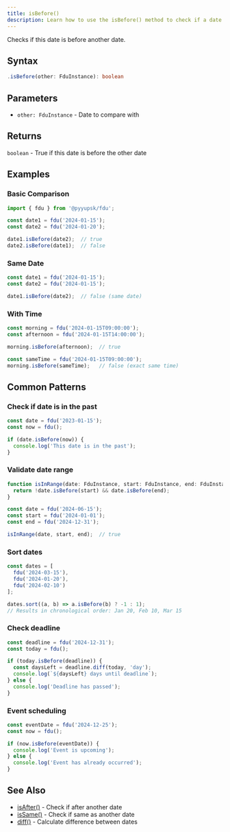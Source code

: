 ```yaml
---
title: isBefore()
description: Learn how to use the isBefore() method to check if a date is before another date. Validate date ranges, check past dates, sort dates chronologically, schedule events, and check deadlines with comprehensive examples for event management and date validation.
---
```


Checks if this date is before another date.

## Syntax

```typescript
.isBefore(other: FduInstance): boolean
```

## Parameters

- `other: FduInstance` - Date to compare with

## Returns

`boolean` - True if this date is before the other date

## Examples

### Basic Comparison

```typescript
import { fdu } from '@pyyupsk/fdu';

const date1 = fdu('2024-01-15');
const date2 = fdu('2024-01-20');

date1.isBefore(date2);  // true
date2.isBefore(date1);  // false
```

### Same Date

```typescript
const date1 = fdu('2024-01-15');
const date2 = fdu('2024-01-15');

date1.isBefore(date2);  // false (same date)
```

### With Time

```typescript
const morning = fdu('2024-01-15T09:00:00');
const afternoon = fdu('2024-01-15T14:00:00');

morning.isBefore(afternoon);  // true

const sameTime = fdu('2024-01-15T09:00:00');
morning.isBefore(sameTime);   // false (exact same time)
```

## Common Patterns

### Check if date is in the past

```typescript
const date = fdu('2023-01-15');
const now = fdu();

if (date.isBefore(now)) {
  console.log('This date is in the past');
}
```

### Validate date range

```typescript
function isInRange(date: FduInstance, start: FduInstance, end: FduInstance): boolean {
  return !date.isBefore(start) && date.isBefore(end);
}

const date = fdu('2024-06-15');
const start = fdu('2024-01-01');
const end = fdu('2024-12-31');

isInRange(date, start, end);  // true
```

### Sort dates

```typescript
const dates = [
  fdu('2024-03-15'),
  fdu('2024-01-20'),
  fdu('2024-02-10')
];

dates.sort((a, b) => a.isBefore(b) ? -1 : 1);
// Results in chronological order: Jan 20, Feb 10, Mar 15
```

### Check deadline

```typescript
const deadline = fdu('2024-12-31');
const today = fdu();

if (today.isBefore(deadline)) {
  const daysLeft = deadline.diff(today, 'day');
  console.log(`${daysLeft} days until deadline`);
} else {
  console.log('Deadline has passed');
}
```

### Event scheduling

```typescript
const eventDate = fdu('2024-12-25');
const now = fdu();

if (now.isBefore(eventDate)) {
  console.log('Event is upcoming');
} else {
  console.log('Event has already occurred');
}
```

## See Also

- [isAfter()](/docs/api/is-after) - Check if after another date
- [isSame()](/docs/api/is-same) - Check if same as another date
- [diff()](/docs/api/diff) - Calculate difference between dates
